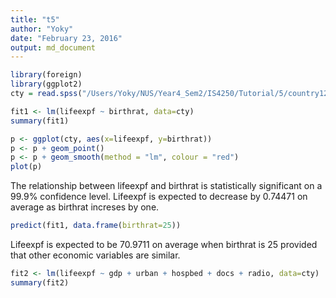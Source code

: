 ```yaml
---
title: "t5"
author: "Yoky"
date: "February 23, 2016"
output: md_document
---
```


```r
library(foreign)
library(ggplot2)
cty = read.spss("/Users/Yoky/NUS/Year4_Sem2/IS4250/Tutorial/5/country122.sav", to.data.frame=TRUE)
```

```r
fit1 <- lm(lifeexpf ~ birthrat, data=cty)
summary(fit1)

p <- ggplot(cty, aes(x=lifeexpf, y=birthrat))
p <- p + geom_point()
p <- p + geom_smooth(method = "lm", colour = "red")
plot(p)
```
The relationship between lifeexpf and birthrat is statistically significant on a 99.9% confidence level.
Lifeexpf is expected to decrease by 0.74471 on average as birthrat increses by one.

```r
predict(fit1, data.frame(birthrat=25))
```
Lifeexpf is expected to be 70.9711 on average when birthrat is 25 provided that other economic variables are similar.

```r
fit2 <- lm(lifeexpf ~ gdp + urban + hospbed + docs + radio, data=cty)
summary(fit2)
```


